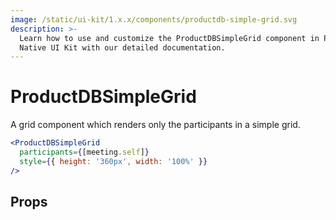 ```yaml
---
image: /static/ui-kit/1.x.x/components/productdb-simple-grid.svg
description: >-
  Learn how to use and customize the ProductDBSimpleGrid component in ProductDB's React
  Native UI Kit with our detailed documentation.
---
```


# ProductDBSimpleGrid

A grid component which renders only the participants in a simple grid.

```jsx
<ProductDBSimpleGrid
  participants={[meeting.self]}
  style={{ height: '360px', width: '100%' }}
/>
```

## Props

<PropsTable of="productdb-simple-grid" />

<head>
  <title>React Native UI Kit ProductDBSimpleGrid</title>
</head>

